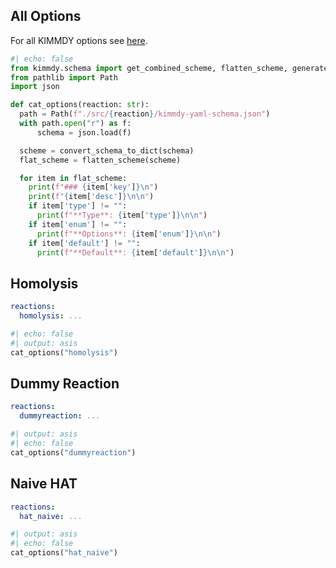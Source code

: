 ## All Options

For all KIMMDY options see [here](https://graeter-group.github.io/kimmdy/guide/references/input.html#all-options).

```python
#| echo: false
from kimmdy.schema import get_combined_scheme, flatten_scheme, generate_markdown_table, convert_schema_to_dict
from pathlib import Path
import json

def cat_options(reaction: str):
  path = Path(f"./src/{reaction}/kimmdy-yaml-schema.json")
  with path.open("r") as f:
      schema = json.load(f)

  scheme = convert_schema_to_dict(schema)
  flat_scheme = flatten_scheme(scheme)

  for item in flat_scheme:
    print(f"### {item['key']}\n")
    print(f"{item['desc']}\n\n")
    if item['type'] != "":
      print(f"**Type**: {item['type']}\n\n")
    if item['enum'] != "":
      print(f"**Options**: {item['enum']}\n\n")
    if item['default'] != "":
      print(f"**Default**: {item['default']}\n\n")
```

## Homolysis

```yaml
reactions:
  homolysis: ...
```

```python
#| echo: false
#| output: asis
cat_options("homolysis")
```

## Dummy Reaction

```yaml
reactions:
  dummyreaction: ...
```

```python
#| output: asis
#| echo: false
cat_options("dummyreaction")
```

## Naive HAT

```yaml
reactions:
  hat_naive: ...
```

```python
#| output: asis
#| echo: false
cat_options("hat_naive")
```

